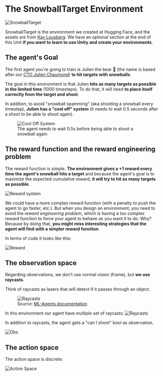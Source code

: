 # The SnowballTarget Environment

<img src="https://huggingface.co/datasets/huggingface-deep-rl-course/course-images/resolve/main/en/unit7/snowballtarget.gif" alt="SnowballTarget"/>

SnowballTarget is the environment we created at Hugging Face, and the assets are from [Kay Lousberg](https://kaylousberg.com/). We have an optional section at the end of this Unit **if you want to learn to use Unity and create your environments**.

## The agent's Goal

The first agent you're going to train is Julien the bear 🐻 (the name is based after our [CTO Julien Chaumond](https://twitter.com/julien_c)) **to hit targets with snowballs**.

The goal in this environment is that Julien **hits as many targets as possible in the limited time** (1000 timesteps). To do that, it will need **to place itself correctly from the target and shoot**.

In addition, to avoid "snowball spamming" (aka shooting a snowball every timestep), **Julien has a "cool off" system** (it needs to wait 0.5 seconds after a shoot to be able to shoot again).

<figure>
<img src="https://huggingface.co/datasets/huggingface-deep-rl-course/course-images/resolve/main/en/unit7/cooloffsystem.gif" alt="Cool Off System"/>
<figcaption>The agent needs to wait 0.5s before being able to shoot a snowball again</figcaption>
</figure>

## The reward function and the reward engineering problem

The reward function is simple. **The environment gives a +1 reward every time the agent's snowball hits a target** and because the agent's goal is to maximize the expected cumulative reward, **it will try to hit as many targets as possible**.

<img src="https://huggingface.co/datasets/huggingface-deep-rl-course/course-images/resolve/main/en/unit7/snowballtarget_reward.png" alt="Reward system"/>

We could have a more complex reward function (with a penalty to push the agent to go faster, etc.). But when you design an environment, you need to avoid the *reward engineering problem*, which is having a too complex reward function to force your agent to behave as you want it to do.
Why? Because by doing that, **you might miss interesting strategies that the agent will find with a simpler reward function**.

In terms of code it looks like this:

<img src="https://huggingface.co/datasets/huggingface-deep-rl-course/course-images/resolve/main/en/unit7/snowballtarget-reward-code.png" alt="Reward"/>


## The observation space

Regarding observations, we don't use normal vision (frame), but **we use raycasts**.

Think of raycasts as lasers that will detect if it passes through an object.

<figure>
<img src="https://huggingface.co/datasets/huggingface-deep-rl-course/course-images/resolve/main/en/unit5/raycasts.png" alt="Raycasts"/>
<figcaption>Source: <a href="https://github.com/Unity-Technologies/ml-agents">ML-Agents documentation</a></figcaption>
</figure>


In this environment our agent have multiple set of raycasts:
<img src="https://huggingface.co/datasets/huggingface-deep-rl-course/course-images/resolve/main/en/unit7/snowball_target_raycasts.png" alt="Raycasts"/>

In addition to raycasts, the agent gets a "can I shoot" bool as observation.

<img src="https://huggingface.co/datasets/huggingface-deep-rl-course/course-images/resolve/main/en/unit7/snowballtarget-obs-code.png" alt="Obs"/>

## The action space

The action space is discrete:

<img src="https://huggingface.co/datasets/huggingface-deep-rl-course/course-images/resolve/main/en/unit7/snowballtarget_action_space.png" alt="Action Space"/>
